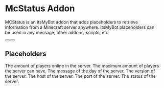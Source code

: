 # McStatus Addon
MCStatus is an ItsMyBot addon that adds placeholders to retrieve information from a Minecraft server anywhere. ItsMyBot placeholders can be used in any message, other addons, scripts, etc.

<div className="not-prose mb-16 mt-6 flex flex-wrap gap-3">
  <Button href="https://builtbybit.com/resources/31222/" arrow="right" children="Download" />
  <Button href="https://discord.gg/itsme-to" children="Support" variant="outline" />
</div>

## Placeholders
<Properties>
  <Property name="%mcstatus_<server>_players%">
    The amount of players online in the server.
  </Property>
  <Property name="%mcstatus_<server>_max_players%">
    The maximum amount of players the server can have.
  </Property>
  <Property name="%mcstatus_<server>_motd%">
    The message of the day of the server.
  </Property>
  <Property name="%mcstatus_<server>_version%">
    The version of the server.
  </Property>
  <Property name="%mcstatus_<server>_host%">
    The host of the server.
  </Property>
  <Property name="%mcstatus_<server>_port%">
    The port of the server.
  </Property>
  <Property name="%mcstatus_<server>_status%">
    The status of the server.
  </Property>
</Properties>